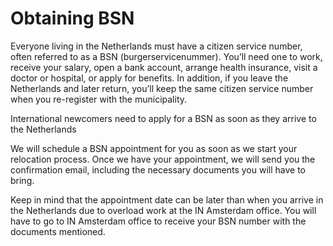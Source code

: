 
# Obtaining BSN

Everyone living in the Netherlands must have a citizen service number, often referred to as a BSN (burgerservicenummer). You’ll need one to work, receive your salary, open a bank account, arrange health insurance, visit a doctor or hospital, or apply for benefits. In addition, if you leave the Netherlands and later return, you’ll keep the same citizen service number when you re-register with the municipality. 


<Callout>
    International newcomers need to apply for a BSN as soon as they arrive to the Netherlands
</Callout>


We will schedule a BSN appointment for you as soon as we start your relocation process. Once we have your appointment, we will send you the confirmation email, including the necessary documents you will have to bring. 

Keep in mind that the appointment date can be later than when you arrive in the Netherlands due to overload work at the IN Amsterdam office. You will have to go to IN Amsterdam office to receive your BSN number with the documents mentioned. 
